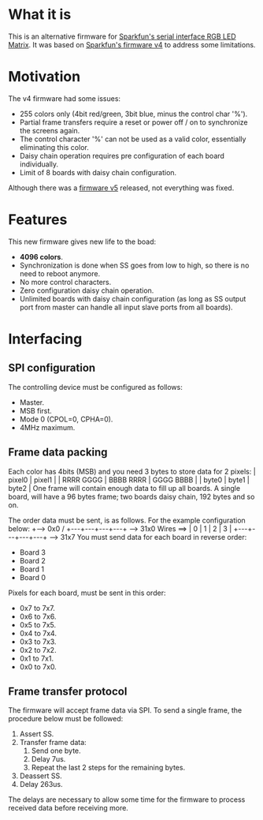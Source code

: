 = What it is =

This is an alternative firmware for [[http://www.sparkfun.com/products/760|Sparkfun's serial interface RGB LED Matrix]]. It was based on [[http://www.sparkfun.com/datasheets/Components/RGB_Backpack_v4.zip|Sparkfun's firmware v4]] to address some limitations.

= Motivation =

The v4 firmware had some issues:

* 255 colors only (4bit red/green, 3bit blue, minus the control char '%').
* Partial frame transfers require a reset or power off / on to synchronize the screens again.
* The control character '%' can not be used as a valid color, essentially eliminating this color.
* Daisy chain operation requires pre configuration of each board individually.
* Limit of 8 boards with daisy chain configuration.

Although there was a [[http://www.sparkfun.com/tutorial/ArduinoRGBMatrix/RGB_Backpack_v5.zip|firmware v5]] released, not everything was fixed.

= Features =

This new firmware gives new life to the boad:

* '''4096 colors'''.
* Synchronization is done when SS goes from low to high, so there is no need to reboot anymore.
* No more control characters.
* Zero configuration daisy chain operation.
* Unlimited boards with daisy chain configuration (as long as SS output port from master can handle all input slave ports from all boards).

= Interfacing =

== SPI configuration ==

The controlling device must be configured as follows:

* Master.
* MSB first.
* Mode 0 (CPOL=0, CPHA=0).
* 4MHz maximum.

== Frame data packing ==

Each color has 4bits (MSB) and you need 3 bytes to store data for 2 pixels:
<nowiki>
 |      pixel0     |      pixel1     |
 | RRRR GGGG | BBBB RRRR | GGGG BBBB |
 |   byte0   |   byte1   |   byte2   |
</nowiki>
One frame will contain enough data to fill up all boards. A single board, will have a 96 bytes frame; two boards daisy chain, 192 bytes and so on.

The order data must be sent, is as follows. For the example configuration below:
<nowiki>
            +--> 0x0
           /
           +---+---+---+---+ --> 31x0
 Wires ==> | 0 | 1 | 2 | 3 |
           +---+---+---+---+ --> 31x7
</nowiki>
You must send data for each board in reverse order:

* Board 3
* Board 2
* Board 1
* Board 0

Pixels for each board, must be sent in this order:

* 0x7 to 7x7.
* 0x6 to 7x6.
* 0x5 to 7x5.
* 0x4 to 7x4.
* 0x3 to 7x3.
* 0x2 to 7x2.
* 0x1 to 7x1.
* 0x0 to 7x0.

== Frame transfer protocol ==

The firmware will accept frame data via SPI. To send a single frame, the procedure below must be followed:

# Assert SS.
# Transfer frame data:
## Send one byte.
## Delay 7us.
## Repeat the last 2 steps for the remaining bytes.
# Deassert SS.
# Delay 263us.

The delays are necessary to allow some time for the firmware to process received data before receiving more.
